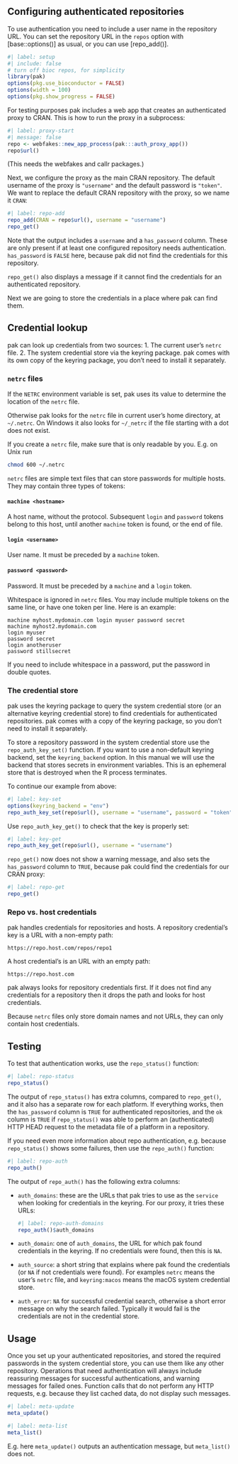 
## Configuring authenticated repositories

To use authentication you need to include a user name in the repository
URL. You can set the repository URL in the `repos` option with
[base::options()] as usual, or you can use [repo_add()].

```r
#| label: setup
#| include: false
# turn off bioc repos, for simplicity
library(pak)
options(pkg.use_bioconductor = FALSE)
options(width = 100)
options(pkg.show_progress = FALSE)
```

For testing purposes pak includes a web app that creates an authenticated
proxy to CRAN. This is how to run the proxy in a subprocess:

```r
#| label: proxy-start
#| message: false
repo <- webfakes::new_app_process(pak:::auth_proxy_app())
repo$url()
```

(This needs the webfakes and callr packages.)

Next, we configure the proxy as the main CRAN repository. The default username
of the proxy is `"username"` and the default password is `"token"`. We want to
replace the default CRAN repository with the proxy, so we name it `CRAN`:

```r
#| label: repo-add
repo_add(CRAN = repo$url(), username = "username")
repo_get()
```

Note that the output includes a `username` and a `has_password` column.
These are only present if at least one configured repository needs
authentication. `has_password` is `FALSE` here, because pak did not find
the credentials for this repository.

`repo_get()` also displays a message if it cannot find the credentials
for an authenticated repository.

Next we are going to store the credentials in a place where pak can find
them.

## Credential lookup

pak can look up credentials from two sources:
1. The current user's `netrc` file.
2. The system credential store via the keyring package. pak comes with its
   own copy of the keyring package, you don't need to install it
   separately.

### `netrc` files

If the `NETRC` environment variable is set, pak uses its value to
determine the location of the `netrc` file.

Otherwise pak looks for the `netrc` file in current user's home
directory, at `~/.netrc`. On Windows it also looks for `~/_netrc` if the
file starting with a dot does not exist.

If you create a `netrc` file, make sure that is only readable by you.
E.g. on Unix run
```sh
chmod 600 ~/.netrc
```

`netrc` files are simple text files that can store passwords for multiple
hosts. They may contain three types of tokens:

#### `machine <hostname>`

A host name, without the protocol. Subsequent `login` and `password`
tokens belong to this host, until another `machine` token is found, or
the end of file.

#### `login <username>`

User name. It must be preceded by a `machine` token.

#### `password <password>`

Password. It must be preceded by a `machine` and a `login` token.

Whitespace is ignored in `netrc` files. You may include multiple tokens
on the same line, or have one token per line. Here is an example:

```
machine myhost.mydomain.com login myuser password secret
machine myhost2.mydomain.com
login myuser
password secret
login anotheruser
password stillsecret
```

If you need to include whitespace in a password, put the password in double
quotes.

### The credential store

pak uses the keyring package to query the system credential store (or an
alternative keyring credential store) to find credentials for authenticated
repositories. pak comes with a copy of the keyring package, so you don't
need to install it separately.

To store a repository password in the system credential store use the
`repo_auth_key_set()` function. If you want to use a non-default keyring
backend, set the `keyring_backend` option. In this manual we will use
the backend that stores secrets in environment variables. This is an
ephemeral store that is destroyed when the R process terminates.

To continue our example from above:

```r
#| label: key-set
options(keyring_backend = "env")
repo_auth_key_set(repo$url(), username = "username", password = "token")
```

Use `repo_auth_key_get()` to check that the key is properly set:

```r
#| label: key-get
repo_auth_key_get(repo$url(), username = "username")
```

`repo_get()` now does not show a warning message, and also sets the
`has_password` column to `TRUE`, because pak could find the credentials
for our CRAN proxy:

```r
#| label: repo-get
repo_get()
```

### Repo vs. host credentials

pak handles credentials for repositories and hosts. A repository
credential's key is a URL with a non-empty path:
```
https://repo.host.com/repos/repo1
```
A host credential's is an URL with an empty path:
```
https://repo.host.com
```

pak always looks for repository credentials first. If it does not find
any credentials for a repository then it drops the path and looks for
host credentials.

Because `netrc` files only store domain names and not URLs, they can only
contain host credentials.

## Testing

To test that authentication works, use the `repo_status()` function:

```r
#| label: repo-status
repo_status()
```

The output of `repo_status()` has extra columns, compared to `repo_get()`,
and it also has a separate row for each platform. If everything works,
then the `has_password` column is `TRUE` for authenticated repositories,
and the `ok` column is `TRUE` if `repo_status()` was able to perform
an (authenticated) HTTP HEAD request to the metadata file of a platform in
a repository.

If you need even more information about repo authentication, e.g. because
`repo_status()` shows some failures, then use the `repo_auth()` function:

```r
#| label: repo-auth
repo_auth()
```

The output of `repo_auth()` has the following extra columns:

* `auth_domains`: these are the URLs that pak tries to use as the `service`
  when looking for credentials in the keyring. For our proxy, it tries
  these URLs:
  ```r
  #| label: repo-auth-domains
  repo_auth()$auth_domains
  ```
* `auth_domain`: one of `auth_domains`, the URL for which pak found
  credentials in the keyring. If no credentials were found, then this is
  `NA`.
* `auth_source`: a short string that explains where pak found the
  credentials (or `NA` if not credentials were found). For examples
  `netrc` means the user's `netrc` file, and `keyring:macos` means the
  macOS system credential store.
* `auth_error`: `NA` for successful credential search, otherwise a short
  error message on why the search failed. Typically it would fail is the
  credentials are not in the credential store.

## Usage

Once you set up your authenticated repositories, and stored the required
passwords in the system credential store, you can use them like any
other repository. Operations that need authentication will always include
reassuring messages for successful authentications, and warning messages
for failed ones. Function calls that do not perform any HTTP requests,
e.g. because they list cached data, do not display such messages.

```r
#| label: meta-update
meta_update()
```

```r
#| label: meta-list
meta_list()
```

E.g. here `meta_update()` outputs an authentication message, but
`meta_list()` does not.
